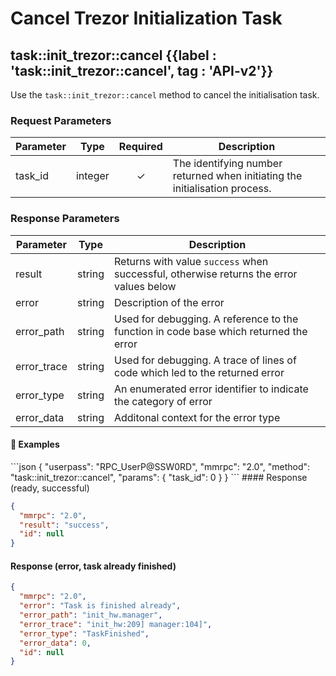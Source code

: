 
# Cancel Trezor Initialization Task

## task::init\_trezor::cancel {{label : 'task::init_trezor::cancel', tag : 'API-v2'}}

Use the `task::init_trezor::cancel` method to cancel the initialisation task.

### Request Parameters

| Parameter | Type    | Required | Description                                                                 |
| --------- | ------- | :------: | --------------------------------------------------------------------------- |
| task\_id  | integer |     ✓    | The identifying number returned when initiating the initialisation process. |

### Response Parameters

| Parameter    | Type   | Description                                                                            |
| ------------ | ------ | -------------------------------------------------------------------------------------- |
| result       | string | Returns with value `success` when successful, otherwise returns the error values below |
| error        | string | Description of the error                                                               |
| error\_path  | string | Used for debugging. A reference to the function in code base which returned the error  |
| error\_trace | string | Used for debugging. A trace of lines of code which led to the returned error           |
| error\_type  | string | An enumerated error identifier to indicate the category of error                       |
| error\_data  | string | Additonal context for the error type                                                   |

#### 📌 Examples

<CodeGroup title="Cancel Trezor Initialization Task" tag="POST" label="task::init_trezor::cancel" mm2MethodDecorate="true">
  ```json
  {
    "userpass": "RPC_UserP@SSW0RD",
    "mmrpc": "2.0",
    "method": "task::init_trezor::cancel",
    "params": {
      "task_id": 0
    }
  }
  ```
</CodeGroup>

<CollapsibleSection expandedText="Hide Cancel Trezor Initialization Task Response" collapsedText="Show Cancel Trezor Initialization Task Response">
  #### Response (ready, successful)

  ```json
  {
    "mmrpc": "2.0",
    "result": "success",
    "id": null
  }
  ```

  #### Response (error, task already finished)

  ```json
  {
    "mmrpc": "2.0",
    "error": "Task is finished already",
    "error_path": "init_hw.manager",
    "error_trace": "init_hw:209] manager:104]",
    "error_type": "TaskFinished",
    "error_data": 0,
    "id": null
  }
  ```
</CollapsibleSection>
